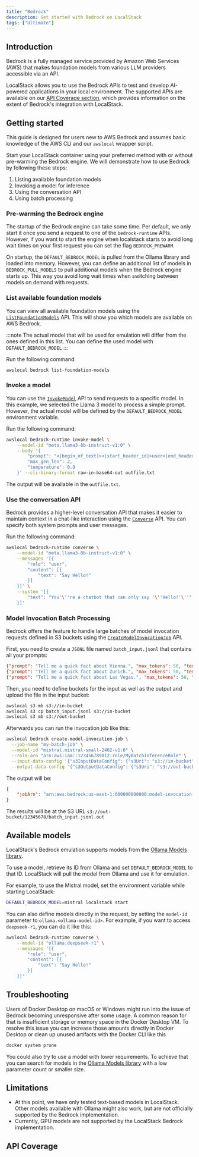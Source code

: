 ```yaml
---
title: "Bedrock"
description: Get started with Bedrock on LocalStack
tags: ["Ultimate"]
---
```



## Introduction

Bedrock is a fully managed service provided by Amazon Web Services (AWS) that makes foundation models from various LLM providers accessible via an API.

LocalStack allows you to use the Bedrock APIs to test and develop AI-powered applications in your local environment.
The supported APIs are available on our [API Coverage section](#api-coverage), which provides information on the extent of Bedrock's integration with LocalStack.

## Getting started

This guide is designed for users new to AWS Bedrock and assumes basic knowledge of the AWS CLI and our `awslocal` wrapper script.

Start your LocalStack container using your preferred method with or without pre-warming the Bedrock engine.
We will demonstrate how to use Bedrock by following these steps:

1. Listing available foundation models
2. Invoking a model for inference
3. Using the conversation API
4. Using batch processing

### Pre-warming the Bedrock engine

The startup of the Bedrock engine can take some time.
Per default, we only start it once you send a request to one of the `bedrock-runtime` APIs.
However, if you want to start the engine when localstack starts to avoid long wait times on your first request you can set the flag `BEDROCK_PREWARM`.

On startup, the `DEFAULT_BEDROCK_MODEL` is pulled from the Ollama library and loaded into memory.
However, you can define an additional list of models in `BEDROCK_PULL_MODELS` to pull additional models when the Bedrock engine starts up.
This way you avoid long wait times when switching between models on demand with requests.

### List available foundation models

You can view all available foundation models using the [`ListFoundationModels`](https://docs.aws.amazon.com/bedrock/latest/APIReference/API_ListFoundationModels.html) API.
This will show you which models are available on AWS Bedrock.

:::note
The actual model that will be used for emulation will differ from the ones defined in this list.
You can define the used model with `DEFAULT_BEDROCK_MODEL`
:::

Run the following command:

```bash
awslocal bedrock list-foundation-models
```

### Invoke a model

You can use the [`InvokeModel`](https://docs.aws.amazon.com/bedrock/latest/APIReference/API_runtime_InvokeModel.html) API to send requests to a specific model.
In this example, we selected the Llama 3 model to process a simple prompt.
However, the actual model will be defined by the `DEFAULT_BEDROCK_MODEL` environment variable.

Run the following command:

```bash
awslocal bedrock-runtime invoke-model \
    --model-id "meta.llama3-8b-instruct-v1:0" \
    --body '{
        "prompt": "<|begin_of_text|><|start_header_id|>user<|end_header_id|>\nSay Hello!\n<|eot_id|>\n<|start_header_id|>assistant<|end_header_id|>",
        "max_gen_len": 2,
        "temperature": 0.9
    }' --cli-binary-format raw-in-base64-out outfile.txt
```

The output will be available in the `outfile.txt`.

### Use the conversation API

Bedrock provides a higher-level conversation API that makes it easier to maintain context in a chat-like interaction using the [`Converse`](https://docs.aws.amazon.com/bedrock/latest/APIReference/API_runtime_Converse.html) API.
You can specify both system prompts and user messages.

Run the following command:

```bash
awslocal bedrock-runtime converse \
    --model-id "meta.llama3-8b-instruct-v1:0" \
    --messages '[{
        "role": "user",
        "content": [{
            "text": "Say Hello!"
        }]
    }]' \
    --system '[{
        "text": "You'\''re a chatbot that can only say '\''Hello!'\''"
    }]'
```

### Model Invocation Batch Processing

Bedrock offers the feature to handle large batches of model invocation requests defined in S3 buckets using the [`CreateModelInvocationJob`](https://docs.aws.amazon.com/bedrock/latest/APIReference/API_CreateModelInvocationJob.html) API.

First, you need to create a `JSONL` file named `batch_input.jsonl` that contains all your prompts:

```json
{"prompt": "Tell me a quick fact about Vienna.", "max_tokens": 50, "temperature": 0.5}
{"prompt": "Tell me a quick fact about Zurich.", "max_tokens": 50, "temperature": 0.5}
{"prompt": "Tell me a quick fact about Las Vegas.", "max_tokens": 50, "temperature": 0.5}
```

Then, you need to define buckets for the input as well as the output and upload the file in the input bucket:

```bash
awslocal s3 mb s3://in-bucket
awslocal s3 cp batch_input.jsonl s3://in-bucket
awslocal s3 mb s3://out-bucket
```

Afterwards you can run the invocation job like this:

```bash
awslocal bedrock create-model-invocation-job \
  --job-name "my-batch-job" \
  --model-id "mistral.mistral-small-2402-v1:0" \
  --role-arn "arn:aws:iam::123456789012:role/MyBatchInferenceRole" \
  --input-data-config '{"s3InputDataConfig": {"s3Uri": "s3://in-bucket"}}' \
  --output-data-config '{"s3OutputDataConfig": {"s3Uri": "s3://out-bucket"}}'
```

The output will be:

```json
{
    "jobArn": "arn:aws:bedrock:us-east-1:000000000000:model-invocation-job/12345678"
}
```

The results will be at the S3 URL `s3://out-bucket/12345678/batch_input.jsonl.out`

## Available models

LocalStack's Bedrock emulation supports models from the [Ollama Models library](https://ollama.com/search).

To use a model, retrieve its ID from Ollama and set `DEFAULT_BEDROCK_MODEL` to that ID.
LocalStack will pull the model from Ollama and use it for emulation.

For example, to use the Mistral model, set the environment variable while starting LocalStack:

```bash
DEFAULT_BEDROCK_MODEL=mistral localstack start
```

You can also define models directly in the request, by setting the `model-id` parameter to `ollama.<ollama-model-id>`.
For example, if you want to access `deepseek-r1`, you can do it like this:

```bash
awslocal bedrock-runtime converse \
    --model-id "ollama.deepseek-r1" \
    --messages '[{
        "role": "user",
        "content": [{
            "text": "Say Hello!"
        }]
    }]'
```

## Troubleshooting

Users of Docker Desktop on macOS or Windows might run into the issue of Bedrock becoming unresponsive after some usage.
A common reason for that is insufficient storage or memory space in the Docker Desktop VM.
To resolve this issue you can increase those amounts directly in Docker Desktop or clean up unused artifacts with the Docker CLI like this

```bash
docker system prune
```

You could also try to use a model with lower requirements.
To achieve that you can search for models in the [Ollama Models library](https://ollama.com/search) with a low parameter count or smaller size.

## Limitations

* At this point, we have only tested text-based models in LocalStack.
Other models available with Ollama might also work, but are not officially supported by the Bedrock implementation.
* Currently, GPU models are not supported by the LocalStack Bedrock implementation.

## API Coverage

<FeatureCoverage service="bedrock" client:load />